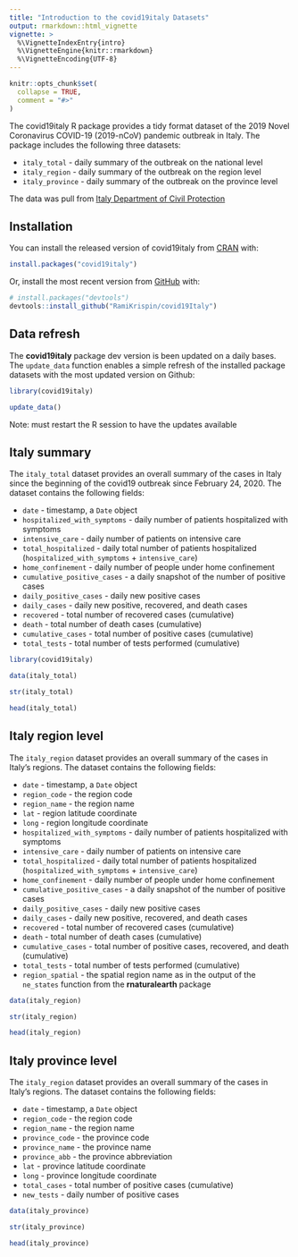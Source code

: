 ```yaml
---
title: "Introduction to the covid19italy Datasets"
output: rmarkdown::html_vignette
vignette: >
  %\VignetteIndexEntry{intro}
  %\VignetteEngine{knitr::rmarkdown}
  %\VignetteEncoding{UTF-8}
---
```


```r
knitr::opts_chunk$set(
  collapse = TRUE,
  comment = "#>"
)
```

The covid19italy R package provides a tidy format dataset of the 2019 Novel Coronavirus COVID-19 (2019-nCoV) pandemic outbreak in Italy. The package includes the following three datasets:

- `italy_total` - daily summary of the outbreak on the national level
- `italy_region` - daily summary of the outbreak on the region level
- `italy_province` - daily summary of the outbreak on the province level

The data was pull from [Italy Department of Civil Protection](http://www.protezionecivile.it/)

## Installation

You can install the released version of covid19italy from [CRAN](https://cran.r-project.org/web/packages/covid19italy/index.html) with:

``` r
install.packages("covid19italy")
```

Or, install the most recent version from [GitHub](https://github.com/RamiKrispin/covid19italy) with:

``` r
# install.packages("devtools")
devtools::install_github("RamiKrispin/covid19Italy")
```
## Data refresh


The **covid19italy** package dev version is been updated on a daily bases. The `update_data` function enables a simple refresh of the installed package datasets with the most updated version on Github:

``` r
library(covid19italy)

update_data()
```

Note: must restart the R session to have the updates available

## Italy summary

The `italy_total` dataset provides an overall summary of the cases in Italy since the beginning of the covid19 outbreak since February 24, 2020. The dataset contains the following fields:

* `date` - timestamp, a `Date` object
* `hospitalized_with_symptoms` - daily number of patients hospitalized with symptoms
* `intensive_care` - daily number of patients on intensive care
* `total_hospitalized` - daily total number of patients hospitalized (`hospitalized_with_symptoms` + `intensive_care`)
* `home_confinement` - daily number of people under home confinement
* `cumulative_positive_cases` - a daily snapshot of the number of positive cases
* `daily_positive_cases` - daily new positive cases
* `daily_cases` - daily new positive, recovered, and death cases
* `recovered` - total number of recovered cases (cumulative)
* `death` - total number of death cases (cumulative)
* `cumulative_cases` - total number of positive cases (cumulative)
* `total_tests` - total number of tests performed (cumulative)


```r
library(covid19italy)

data(italy_total)

str(italy_total)

head(italy_total)
```



## Italy region level

The `italy_region` dataset provides an overall summary of the cases in Italy's regions. The dataset contains the following fields:

* `date` - timestamp, a `Date` object
* `region_code` - the region code
* `region_name` - the region name
* `lat` - region latitude coordinate
* `long` - region longitude coordinate
* `hospitalized_with_symptoms` - daily number of patients hospitalized with symptoms
* `intensive_care` - daily number of patients on intensive care
* `total_hospitalized` - daily total number of patients hospitalized (`hospitalized_with_symptoms` + `intensive_care`)
* `home_confinement` - daily number of people under home confinement
* `cumulative_positive_cases` - a daily snapshot of the number of positive cases
* `daily_positive_cases` - daily new positive cases
* `daily_cases` - daily new positive, recovered, and death cases
* `recovered` - total number of recovered cases (cumulative)
* `death` - total number of death cases (cumulative)
* `cumulative_cases` - total number of positive cases, recovered, and death (cumulative)
* `total_tests` - total number of tests performed (cumulative)
* `region_spatial` - the spatial region name as in the output of the `ne_states` function from the **rnaturalearth** package  


```r
data(italy_region)

str(italy_region)

head(italy_region)
```

## Italy province level

The `italy_region` dataset provides an overall summary of the cases in Italy's regions. The dataset contains the following fields:

* `date` - timestamp, a `Date` object
* `region_code` - the region code
* `region_name` - the region name
* `province_code` - the province code
* `province_name` - the province name
* `province_abb` - the province abbreviation
* `lat` - province latitude coordinate
* `long` - province longitude coordinate
* `total_cases` - total number of positive cases (cumulative)
* `new_tests` - daily number of positive cases


```r
data(italy_province)

str(italy_province)

head(italy_province)
```
